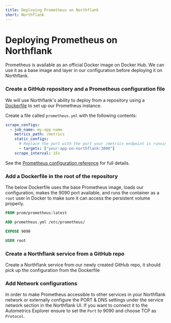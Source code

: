```yaml
---
title: Deploying Prometheus on Northflank
short: Northflank
---
```



# Deploying Prometheus on Northflank

Prometheus is available as an official Docker image on Docker Hub. We can use it as a base image and layer in our configuration before deploying it on Northflank.

<Steps>

### Create a GitHub repository and a Prometheus configuration file
We will use Northflank's ability to deploy from a repository using a [Dockerfile](https://northflank.com/docs/v1/application/build/build-with-a-dockerfile) to set up our Prometheus instance.

Create a file called `prometheus.yml` with the following contents:

```yaml {filename="prometheus.yml"} showLineNumbers
scrape_configs:
  - job_name: my-app-name
    metrics_path: /metrics
    static_configs:
      # Replace the port with the port your /metrics endpoint is running on
      - targets: ["your-app-on-northflank:3000"]
    scrape_interval: 15s
```

See the [Prometheus configuration reference](https://prometheus.io/docs/prometheus/latest/configuration/configuration/) for full details.

### Add a Dockerfile in the root of the repository

The below Dockerfile uses the base Prometheus image, loads our configuration, makes the 9090 port available, and runs the container as a `root` user in Docker to make sure it can access the persistent volume properly.

```Dockerfile
FROM prom/prometheus:latest

ADD prometheus.yml /etc/prometheus/

EXPOSE 9090

USER root
```

### Create a Northflank service from a GitHub repo

Create a Northflank service from our newly created GitHub repo, it should pick up the configuration from the Dockerfile 

### Add Network configurations

In order to make Prometheus accessible to other services in your Northflank network or externally configure the PORT & DNS settings under the service network section in the Northflank UI.
If you want to connect it to the Autometrics Explorer ensure to set the `Port` to 9090 and choose TCP as `Protocol`.


</Steps>